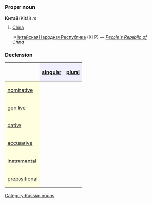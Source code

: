 =={{ru}}==
[[Category:Russian nouns]]
===Proper noun===
'''Китай''' (Kitáj) ''m''

#[[China]]
#:*[[Китайская Народная Республика]] (КНР) — ''[[People's Republic of China]]''

===Declension===
{| border="1" cellpadding="4" cellspacing="0"
!
! style="background-color: #EFEFFF" align="center"|[[singular]]
! style="background-color: #EFEFFF" align="center"|[[plural]]
|-
! style="background-color: #FFFFE0" align="left"|[[nominative case|nominative]]
| align="center"|{{Unicode|Кита́й}}
| align="center"|{{Unicode|Кита́и}}
|-
! style="background-color: #FFFFE0" align="left"|[[genitive case|genitive]]
| align="center"|{{Unicode|Кита́я}}
| align="center"|{{Unicode|Кита́ев}}
|-
! style="background-color: #FFFFE0" align="left"|[[dative case|dative]]
| align="center"|{{Unicode|Кита́ю}}
| align="center"|{{Unicode|Кита́ям}}
|-
! style="background-color: #FFFFE0" align="left"|[[accusative case|accusative]]
| align="center"|{{Unicode|Кита́й}}
| align="center"|{{Unicode|Кита́и}}
|-
! style="background-color: #FFFFE0" align="left"|[[instrumental case|instrumental]]
| align="center"|{{Unicode|Кита́ем}}
| align="center"|{{Unicode|Кита́ями}}
|-
! style="background-color: #FFFFE0" align="left"|[[prepositional case|prepositional]]
| align="center"|{{Unicode|о Кита́е}}
| align="center"|{{Unicode|о Кита́ях}}
|}